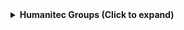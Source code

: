 <details>
<summary><b>Humanitec Groups (Click to expand)</b></summary>

```json showLineNumbers
{
    "identifier": "humanitecGroup",
    "title": "Humanitec Group",
    "icon": "TwoUsers",
    "schema": {
      "properties": {
        "role": {
          "title": "Role",
          "description": "The role of the group in the organization",
          "type": "string",
          "icon": "Role"
        },
        "idp_id": {
          "title": "IDP ID",
          "description": "The identity provider ID",
          "type": "string",
          "icon": "DefaultProperty"
        },
        "createdAt": {
          "title": "Created At",
          "description": "The date and time when the group was created",
          "type": "string",
          "format": "date-time",
          "icon": "DefaultProperty"
        }
      },
      "required": []
    },
    "mirrorProperties": {},
    "calculationProperties": {},
    "aggregationProperties": {},
    "relations": {}
}
```

</details>
